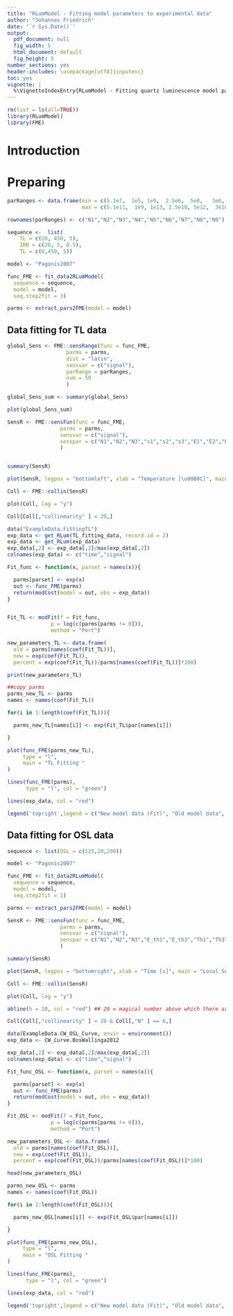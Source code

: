 ```yaml
---
title: "RLumModel - Fitting model parameters to experimental data"
author: "Johannes Friedrich"
date: '`r Sys.Date()`'
output:
  pdf_document: null
  fig_width: 5
  html_document: default
  fig_height: 5
number_sections: yes
header-includes: \usepackage[utf8]{inputenc}
toc: yes
vignette: |
  %\VignetteIndexEntry{RLumModel - Fitting quartz luminescence model parameters to experimental data} %\VignetteEngine{knitr::rmarkdown} %\VignetteEncoding{UTF-8}{inputenc}
---
```

```r
rm(list = ls(all=TRUE))
library(RLumModel)
library(FME)
```

# Introduction

# Preparing 

```r
parRanges <- data.frame(min = c(5.1e7,  1e5, 1e9,  2.5e6,  5e8,   3e6,   1e8, 1e6,  5e7),
                        max = c(5.1e11,  1e9, 1e13, 2.5e10, 5e12,  3e10,  1e12, 1e10, 5e11))

rownames(parRanges) <- c("N1","N2","N3","N4","N5","N6","N7","N8","N9")

sequence <-  list(
    TL = c(20, 450, 5),
    IRR = c(20, 5, 0.5),
    TL = c(0,450, 5))

model <- "Pagonis2007"

func_FME <- fit_data2RLumModel(
  sequence = sequence, 
  model = model, 
  seq.step2fit = 3)

parms <- extract_pars2FME(model = model)
```


## Data fitting for TL data
```r
global_Sens <- FME::sensRange(func = func_FME,
                   parms = parms,
                   dist = "latin",
                   sensvar = c("signal"),
                   parRange = parRanges,
                   num = 50 
                   )

global_Sens_sum <- summary(global_Sens)

plot(global_Sens_sum)
```

```r
SensR <- FME::sensFun(func = func_FME,
                 parms = parms,
                 sensvar = c("signal"),
                 senspar = c("N1","N2","N3","s1","s2","s3","E1","E2","E3")
                 )


summary(SensR)
```

```r
plot(SensR, legpos = "bottomleft", xlab = "Temperature [\u00B0C]", main = "Local Sensitivity Analysis")
```

```r

Coll <- FME::collin(SensR)

plot(Coll, log = "y")
```

```r
Coll[Coll[,"collinearity" ] < 20,]
```



```r
data("ExampleData.FittingTL")
exp_data <- get_RLum(TL_fitting_data, record.id = 2)
exp_data <- get_RLum(exp_data)
exp_data[,2] <- exp_data[,2]/max(exp_data[,2])
colnames(exp_data) <- c("time","signal")
```

```r
Fit_func <- function(x, parset = names(x)){

  parms[parset] <- exp(x)
  out <- func_FME(parms)
  return(modCost(model = out, obs = exp_data))
}


Fit_TL <- modFit(f = Fit_func,
              p = log(c(parms[parms != 0])),
              method = "Port")
```



```r
new_parameters_TL <- data.frame(
  old = parms[names(coef(Fit_TL))], 
  new = exp(coef(Fit_TL)), 
  percent = exp(coef(Fit_TL))/parms[names(coef(Fit_TL))]*100)

print(new_parameters_TL)
```


```r
##copy parms
parms_new_TL <- parms
names <- names(coef(Fit_TL))

for(i in 1:length(coef(Fit_TL))){

  parms_new_TL[names[i]] <- exp(Fit_TL$par[names[i]])

}
```

```r
plot(func_FME(parms_new_TL),
     type = "l",
     main = "TL Fitting "
)

lines(func_FME(parms),
      type = "l", col = "green")

lines(exp_data, col = "red")

legend('topright',legend = c("New model data (Fit)", "Old model data", "experimental data"), col = c("black","green","red"), lwd = 1)

```











## Data fitting for OSL data
```r
sequence <- list(OSL = c(125,20,200))

model <- "Pagonis2007"

func_FME <- fit_data2RLumModel(
  sequence = sequence, 
  model = model, 
  seq.step2fit = 1)

parms <- extract_pars2FME(model = model)
```



```r
SensR <- FME::sensFun(func = func_FME,
                 parms = parms,
                 sensvar = c("signal"),
                 senspar = c("N1","N2","N3","E_th1","E_th3","Th1","Th3")
                 )

```

```r
summary(SensR)
```

```r
plot(SensR, legpos = "bottomright", xlab = "Time [s]", main = "Local Sensitivity Analysis")
```

```r

Coll <- FME::collin(SensR)

plot(Coll, log = "y")

abline(h = 20, col = "red") ## 20 = magical number above which there are identifiability problems

```

```r
Coll[Coll[,"collinearity" ] < 20 & Coll[,"N" ] == 6,]
```


```r
data(ExampleData.CW_OSL_Curve, envir = environment())
exp_data <- CW_Curve.BosWallinga2012

exp_data[,2] <- exp_data[,2]/max(exp_data[,2])
colnames(exp_data) <- c("time","signal")

Fit_func_OSL <- function(x, parset = names(x)){

  parms[parset] <- exp(x)
  out <- func_FME(parms)
  return(modCost(model = out, obs = exp_data))
}

Fit_OSL <- modFit(f = Fit_func,
              p = log(c(parms[parms != 0])),
              method = "Port")

```

```r
new_parameters_OSL <- data.frame(
  old = parms[names(coef(Fit_OSL))], 
  new = exp(coef(Fit_OSL)), 
  percent = exp(coef(Fit_OSL))/parms[names(coef(Fit_OSL))]*100)

head(new_parameters_OSL)
```


```r
parms_new_OSL <- parms
names <- names(coef(Fit_OSL))

for(i in 1:length(coef(Fit_OSL))){

  parms_new_OSL[names[i]] <- exp(Fit_OSL$par[names[i]])

}


```

```r
plot(func_FME(parms_new_OSL),
     type = "l",
     main = "OSL Fitting "
)

lines(func_FME(parms),
      type = "l", col = "green")

lines(exp_data, col = "red")

legend('topright',legend = c("New model data (Fit)", "Old model data", "experimental data"), col = c("black","green","red"), lwd = 1)
```

